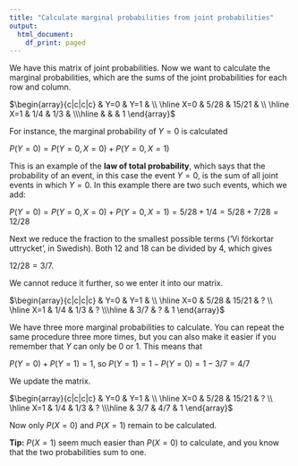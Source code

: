 ```yaml
---
title: "Calculate marginal probabilities from joint probabilities"
output:
  html_document:
    df_print: paged
---
```


We have this matrix of joint probabilities. Now we want to calculate the marginal probabilities, which are the sums of the joint probabilities for each row and column.

$\begin{array}{c|c|c|c} & Y=0 & Y=1 & \\ \hline X=0 & 5/28 & 15/21 &  \\ \hline X=1 & 1/4 & 1/3 & \\\hline & & & 1 \end{array}$

For instance, the marginal probability of $Y=0$ is calculated

$P(Y=0)=P(Y=0, X=0)+P(Y=0, X=1)$

This is an example of the **law of total probability**, which says that the probability of an event, in this case the event $Y=0$, is the sum of all joint events in which $Y=0$. In this example there are two such events, which we add:

$P(Y=0)=P(Y=0, X=0)+P(Y=0, X=1)=5/28+1/4=5/28+7/28=12/28$

Next we reduce the fraction to the smallest possible terms ('Vi förkortar uttrycket', in Swedish). Both 12 and 18 can be divided by 4, which gives

$12/28=3/7$.

We cannot reduce it further, so we enter it into our matrix.

$\begin{array}{c|c|c|c} & Y=0 & Y=1 & \\ \hline X=0 & 5/28 & 15/21 & ?  \\ \hline X=1 & 1/4 & 1/3 & ? \\\hline & 3/7 & ? & 1 \end{array}$

We have three more marginal probabilities to calculate. You can repeat the same procedure three more times, but you can also make it easier if you remember that $Y$ can only be 0 or 1. This means that

$P(Y=0)+P(Y=1)=1$, so $P(Y=1)=1-P(Y=0)=1-3/7=4/7$

We update the matrix.

$\begin{array}{c|c|c|c} & Y=0 & Y=1 & \\ \hline X=0 & 5/28 & 15/21 & ?  \\ \hline X=1 & 1/4 & 1/3 & ? \\\hline & 3/7 & 4/7 & 1 \end{array}$

Now only $P(X=0)$ and $P(X=1)$ remain to be calculated.

**Tip:** $P(X=1)$ seem much easier than $P(X=0)$ to calculate, and you know that the two probabilities sum to one.